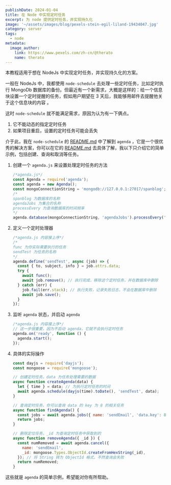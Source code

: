 ```yaml
---
publishDate: 2024-01-04
title: 在 Node 中实现定时任务
excerpt: 为 node 提供定时任务，并实现持久化
image: '~/assets/images/blog/pexels-stein-egil-liland-19434047.jpg'
category: server
tags:
  - node
metadata:
  image_author:
    link: https://www.pexels.com/zh-cn/@therato
    name: therato
---
```


本教程适用于想在 NodeJs 中实现定时任务，并实现持久化的方案。

一般在 NodeJs 中，我都使用 `node-schedule` 去处理一些定时任务，比如定时执行 MongoDb 数据库的备份。但最近有一个新需求，大概是这样的：给一个信息块设置一个定时提醒的任务，假如用户期望在 3 天后，我能够用邮件去提醒他关于这个信息块的内容 。

这时 `node-schedule` 就不能满足需求，原因为认为有一下俩点。

1. 它不能动态的指定定时任务
2. 如果项目重启，设置的定时任务可能会丢失

介于此，我在 `node-schedule` 的 [README.md](https://github.com/node-schedule/node-schedule#readme) 中了解到 `agenda` ，它是一个很优秀的解决方案，你可以在它的 [README.md](https://github.com/agenda/agenda) 去具体了解，我以下只介绍它的简单示例，包括创建、查询和取消等任务。

1. 创建一个 `agenda.js` 来设置处理定时任务的方法

   ```javascript
   /*agenda.js*/
   const Agenda = require('agenda');
   const agenda = new Agenda();
   const mongoConnectionString = 'mongodb://127.0.0.1:27017/spanblog'; //这是你的 MongoDb 数据库地址，它依赖 MongoDb 数据库实现持久化
   /*
   spanblog 为数据库的名称
   agendaJobs 为集合的名称
   processEvery 为查询数据库的时间频率
   */
   agenda.database(mongoConnectionString, 'agendaJobs').processEvery('10 seconds');
   ```

2. 定义一个定时处理器

   ```javascript
   /*agenda.js 内容接上序*/
   /*
   func 为你实际需要执行的任务
   sendTest 为任务的名称
   */
   agenda.define('sendTest', async (job) => {
     const { to, subject, info } = job.attrs.data;
     try {
       await func();
       await job.remove(); // 执行完成，移除这个定时任务，并在数据库中删除
     } catch (err) {
       job.fail(err.stack); // 执行失败，记录失败日志，不会在数据库中删除
       await job.save();
     }
   });
   ```

3. 监听 `agenda` 状态，并启动 `agenda`

   ```javascript
   /*agenda.js 内容接上序*/
   // 这一步很重要，因为不启动 agenda，它就不会执行定时任务
   agenda.on('ready', function () {
     agenda.start();
   });
   ```

4. 具体的实际操作

   ```javascript
   const dayjs = require('dayjs');
   const mongoose = require('mongoose');

   // 创建定时任务，data 为任务处理需要的数据
   async function createAgenda(data) {
     let { time } = data; // 为执行定时任务的时间
     await agenda.schedule(dayjs(time).toDate(), 'sendTest', data);
   }

   // 查询定时任务，你可以查询 data 的 key 为 8 的相关任务
   async function findAgenda() {
     const jobs = await agenda.jobs({ name: 'sendEmail', 'data.key': 8 }, { nextRunAt: -1 });
     return jobs;
   }

   // 删除定位任务，_id 为查询定时任务中获取到的
   async function removeAgenda({ _id }) {
     const numRemoved = await agenda.cancel({
       name: 'sendEmail',
       _id: mongoose.Types.ObjectId.createFromHexString(_id),
     }); // 将 String 转为 ObjectId 格式，不然查询会失败
     return numRemoved;
   }
   ```

这些就是 `agenda` 的简单示例，希望能对你有所帮助。
